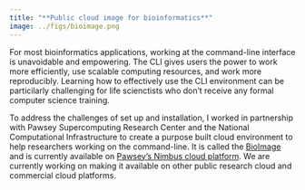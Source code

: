 ```yaml
---
title: "**Public cloud image for bioinformatics**"
image: ../figs/bioimage.png
---
```


For most bioinformatics applications, working at the command-line interface is unavoidable and empowering. The CLI gives users the power to work more efficiently, use scalable computing resources, and work more reproducibly. Learning how to effectively use the CLI environment can be particilarly challenging for life scienctists who don't receive any formal computer science training. 

To address the challenges of set up and installation, I worked in partnership with Pawsey Supercomputing Research Center and the National Computational Infrastructure to create a purpose built cloud environment to help researchers working on the command-line. It is called the [BioImage](https://www.biocommons.org.au/news/bioimage) and is currently available on [Pawsey's Nimbus cloud platform](https://support.pawsey.org.au/documentation/display/US/Nimbus+for+Bioinformatics). We are currently working on making it available on other public research cloud and commercial cloud platforms.  
